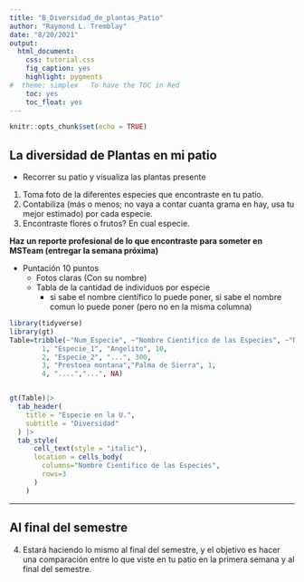 ```yaml
---
title: "B_Diversidad_de_plantas_Patio"
author: "Raymond L. Tremblay"
date: "8/20/2021"
output:
  html_document:
    css: tutorial.css
    fig_caption: yes
    highlight: pygments
#  theme: simplex   To have the TOC in Red
    toc: yes
    toc_float: yes
---
```


```r
knitr::opts_chunk$set(echo = TRUE)
```


## La diversidad de Plantas en mi patio

- Recorrer su patio y visualiza las plantas presente

1. Toma foto de la diferentes especies que encontraste en tu patio.
2. Contabiliza (más o menos; no vaya a contar cuanta grama en hay, usa tu mejor estimado) por cada especie.
3. Encontraste flores o frutos? En cual especie.

**Haz un reporte profesional de lo que encontraste para someter en MSTeam (entregar la semana próxima)**

- Puntación 10 puntos
  - Fotos claras (Con su nombre)
  - Tabla de la cantidad de individuos por especie
      - si sabe el nombre científico lo puede poner, si sabe el nombre comun lo puede poner (pero no en la misma columna)
    
```r
library(tidyverse)
library(gt)
Table=tribble(~"Num_Especie", ~"Nombre Cientifico de las Especies", ~"Nombre Comun", ~N,
        1, "Especie_1", "Angelito", 10,
        2, "Especie_2", "...", 300,
        3, "Prestoea montana","Palma de Sierra", 1,
        4, "....","...", NA)


gt(Table)|> 
  tab_header(
    title = "Especie en la U.",
    subtitle = "Diversidad"
  ) |> 
  tab_style(
      cell_text(style = "italic"),
      location = cells_body(
        columns="Nombre Cientifico de las Especies",
        rows=3
      )
    )


```
    

***

## Al final del semestre

4. Estará haciendo lo mismo al final del semestre, y el objetivo es hacer una comparación entre lo que viste en tu patio en la primera semana y al final del semestre.  
 
 
 
 